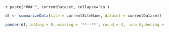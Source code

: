 
`r paste("### ", currentDataset, collapse='\n')`

```r
df <- summarizeData(site = currentSiteName, dataset = currentDataset)
``` 


 
```r
pander(df, adding = 0, missing = '**--**', round = 3,  use.hyphening = TRUE, split.cells = 3, split.tables = 200, caption = tableCaption(paste("Summary of ", currentDataset, " for ", currentSiteName, ". Note: Average of the annual sum of the variables p_mm and rad_Jcm2. Rest of variables, average of the annual mean values.", sep="")))
``` 
